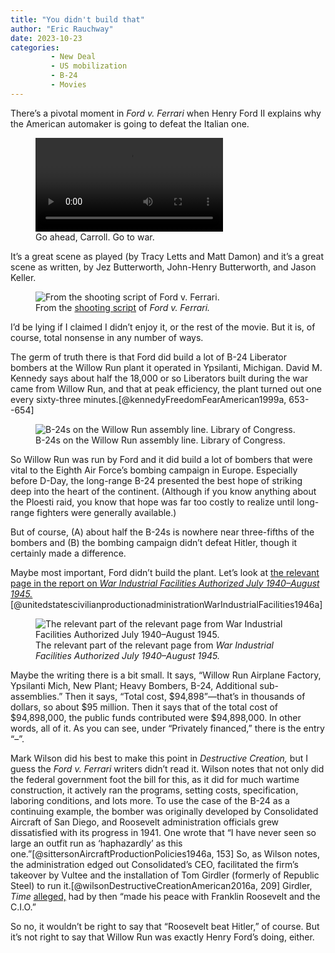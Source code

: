 ```yaml
---
title: "You didn't build that"
author: "Eric Rauchway"
date: 2023-10-23
categories:
         - New Deal
         - US mobilization
         - B-24
         - Movies
---
```


There's a pivotal moment in *Ford v. Ferrari* when Henry Ford II explains why the American automaker is going to defeat the Italian one.

![Go ahead, Carroll. Go to war.](fvf_trim.mp4)

It's a great scene as played (by Tracy Letts and Matt Damon) and it's a great scene as written, by Jez Butterworth, John-Henry Butterworth, and Jason Keller.

![From the [shooting script](https://assets.scriptslug.com/live/pdf/scripts/ford-v-ferrari-2019.pdf) of *Ford v. Ferrari.*](fvf.png)

I'd be lying if I claimed I didn't enjoy it, or the rest of the movie. But it is, of course, total nonsense in any number of ways.

The germ of truth there is that Ford did build a lot of B-24 Liberator bombers at the Willow Run plant it operated in Ypsilanti, Michigan. David M. Kennedy says about half the 18,000 or so Liberators built during the war came from Willow Run, and that at peak efficiency, the plant turned out one every sixty-three minutes.[@kennedyFreedomFearAmerican1999a, 653--654]

![B-24s on the Willow Run assembly line. Library of Congress.](willow_run.jpeg)

So Willow Run was run by Ford and it did build a lot of bombers that were vital to the Eighth Air Force's bombing campaign in Europe. Especially before D-Day, the long-range B-24 presented the best hope of striking deep into the heart of the continent. (Although if you know anything about the Ploesti raid, you know that hope was far too costly to realize until long-range fighters were generally available.)

But of course, (A) about half the B-24s is nowhere near three-fifths of the bombers and (B) the bombing campaign didn't defeat Hitler, though it certainly made a difference.

Maybe most important, Ford didn't build the plant. Let's look at [the relevant page in the report on *War Industrial Facilities Authorized July 1940--August 1945.*](https://hdl.handle.net/2027/uiug.30112055484221?urlappend=%3Bseq=190%3Bownerid=32088860-189)[@unitedstatescivilianproductionadministrationWarIndustrialFacilities1946a]

![The relevant part of the relevant page from *War Industrial Facilities Authorized July 1940--August 1945.*](wr_fund)

Maybe the writing there is a bit small. It says, "Willow Run Airplane Factory, Ypsilanti Mich, New Plant; Heavy Bombers, B-24, Additional sub-assemblies." Then it says, "Total cost, \$94,898"---that's in thousands of dollars, so about \$95 million. Then it says that of the total cost of \$94,898,000, the public funds contributed were \$94,898,000. In other words, all of it. As you can see, under "Privately financed," there is the entry "--". 

Mark Wilson did his best to make this point in *Destructive Creation,* but I guess the *Ford v. Ferrari* writers didn't read it. Wilson notes that not only did the federal government foot the bill for this, as it did for much wartime construction, it actively ran the programs, setting costs, specification, laboring conditions, and lots more. To use the case of the B-24 as a continuing example, the bomber was originally developed by Consolidated Aircraft of San Diego, and Roosevelt administration officials grew dissatisfied with its progress in 1941. One wrote that "I have never seen so large an outfit run as 'haphazardly' as this one."[@sittersonAircraftProductionPolicies1946a, 153] So, as Wilson notes, the administration edged out Consolidated's CEO, facilitated the firm's takeover by Vultee and the installation of Tom Girdler (formerly of Republic Steel) to run it.[@wilsonDestructiveCreationAmerican2016a, 209]  Girdler, *Time* [alleged,](https://content.time.com/time/subscriber/article/0,33009,772968,00.html) had by then "made his peace with Franklin Roosevelt and the C.I.O."

So no, it wouldn't be right to say that "Roosevelt beat Hitler," of course. But it's not right to say that Willow Run was exactly Henry Ford's doing, either.
